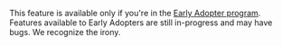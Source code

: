 <Note>

This feature is available only if you're in the <a href="/account/early-adopter-features/" target="_blank">Early Adopter program</a>. Features available to Early Adopters are still in-progress and may have bugs. We recognize the irony.

</Note>
